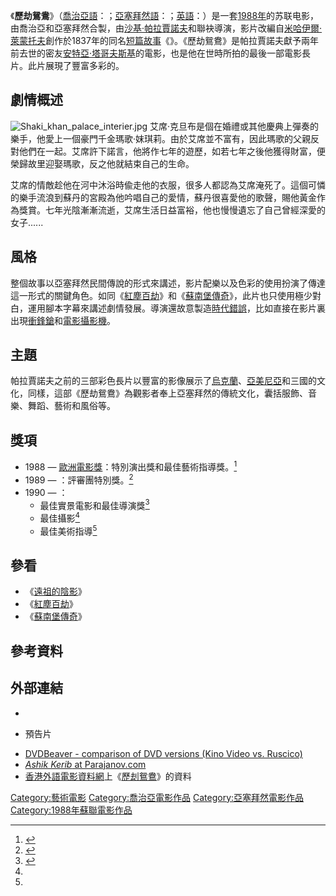 {{noteTA|1=zh-hans:格鲁吉亚;zh-hant:格魯吉亞;zh-tw:喬治亞;}}
{{Infobox film
| name           = 歷劫鴛鴦
| original_name  = {{lang|ka|აშიკ-ქერიბი}}
| image          = Ashik Kerib 1988 (Russian film poster).JPG
| image_size     = 
| caption        = 俄羅斯版電影海報
| director       = {{tsl|en|Dodo Abashidze|杜鐸·艾巴錫澤}}<br>[[沙基·帕拉賈諾夫|沙基·帕拉賈諾夫]]
| producer       =
| screenplay     = Gia Badridze
| based on       = 
| narrator       =
| starring       = Yuri Mgoyan<br>{{tsl|en|Sofiko Chiaureli|蘇菲蔻·芝奧雷妮}}<br>{{tsl|en|Ramaz Chkhikvadze|拉馬·奇金澤}}<br>{{tsl|en|Konstantin Stepankov|君士坦丁·史蒂凡柯夫}}
| music          = Javanshir Guliyev
| cinematography = {{tsl|en|Albert Yavuryan|艾拔·雅夫揚}}
| editing        =
| distributor    =
| released       = {{film date|1988}}
| runtime        = 73分鐘
| country        = {{USSR}}
| studio         = {{tsl|en|Gruziya-film|格魯茲亞電影}}
| language       = [[喬治亞語|喬治亞語]]、[[亞塞拜然語|亞塞拜然語]]
| budget         = 
| hk_name       = 歷劫鴛鴦
}}

《'''歷劫鴛鴦'''》（[[喬治亞語|喬治亞語]]：{{lang|ka|აშიკ-ქერიბი}}；[[亞塞拜然語|亞塞拜然語]]：{{lang|az|Aşıq Qərib}}；[[英語|英語]]：{{lang|en|''Ashik Kerib''}}）是一套[[1988年電影|1988年]]的苏联电影，由喬治亞和亞塞拜然合製，由[[沙基·帕拉賈諾夫|沙基·帕拉賈諾夫]]和{{tsl|en|Dodo Abashidze|杜鐸·艾巴錫澤}}聯袂導演，影片改編自[[米哈伊爾·萊蒙托夫|米哈伊爾·萊蒙托夫]]創作於1837年的同名[[短篇故事|短篇故事]]《{{tsl|en|Ashik Kerib|艾席·克旦布}}》。《歷劫鴛鴦》是帕拉賈諾夫獻予兩年前去世的密友[[安特亞·塔哥夫斯基|安特亞·塔哥夫斯基]]的電影，也是他在世時所拍的最後一部電影長片。此片展現了豐富多彩的{{tsl|en|Culture of Azerbaijan|亞塞拜然文化}}。

== 劇情概述 ==
[[File:Shaki_khan_palace_interier.jpg|thumb]]
艾席·克旦布是個在婚禮或其他慶典上彈奏{{tsl|en|Bağlama|巴拉瑪琴}}的樂手，他愛上一個豪門千金瑪歌·妺琪莉。由於艾席並不富有，因此瑪歌的父親反對他們在一起。艾席許下諾言，他將作七年的遊歷，如若七年之後他獲得財富，便榮歸故里迎娶瑪歌，反之他就結束自己的生命。

艾席的情敵趁他在河中沐浴時偸走他的衣服，很多人都認為艾席淹死了。這個可憐的樂手流浪到蘇丹的宮殿為他吟唱自己的愛情，蘇丹很喜愛他的歌聲，賜他黃金作為獎賞。七年光陰漸漸流逝，艾席生活日益富裕，他也慢慢遺忘了自己曾經深愛的女子......

== 風格 ==
整個故事以亞塞拜然民間傳說的形式來講述，影片配樂以及色彩的使用扮演了傳達這一形式的關鍵角色。如同《[[紅塵百劫|紅塵百劫]]》和《[[蘇南堡傳奇|蘇南堡傳奇]]》，此片也只使用極少對白，運用腳本字幕來講述劇情發展。導演還故意製造[[時代錯誤|時代錯誤]]，比如直接在影片裏出現[[衝鋒鎗|衝鋒鎗]]和[[電影攝影機|電影攝影機]]。

== 主題 ==
帕拉賈諾夫之前的三部彩色長片以豐富的影像展示了[[烏克蘭文化|烏克蘭]]、[[亞美尼亞文化|亞美尼亞]]和{{tsl|en|Culture of Georgia (country)|喬治亞文化|喬治亞}}三國的文化，同樣，這部《歷劫鴛鴦》為觀影者奉上亞塞拜然的傳統文化，囊括服飾、音樂、舞蹈、藝術和風俗等。

== 獎項 ==
* 1988 — [[歐洲電影獎|歐洲電影獎]]：特別演出獎和最佳藝術指導獎。<ref name="teltif">{{cite news |title=European Film Awards-1988 |author= |newspaper= |date= |url=http://www.europeanfilmacademy.org/European-Film-Awards-Winners-1988.85.0.html |accessdate=2016-08-16 |archive-date=2015-10-23 |archive-url=https://web.archive.org/web/20151023111427/http://www.europeanfilmacademy.org/European-Film-Awards-Winners-1988.85.0.html |dead-url=no }}</ref>
* 1989 — {{tsl|en|International Istanbul Film Festival|伊斯坦堡國際影展}}：評審團特別獎。<ref name="mukafat">{{cite news|title=8. Uluslararası İstanbul Film Festivali (1989)|author=|newspaper=|date=|url=http://film.iksv.org//tr/oduller/festivalodulleri/1989|accessdate=2016-08-16|deadurl=yes|archiveurl=https://web.archive.org/web/20161007103951/http://film.iksv.org/tr/oduller/festivalodulleri/1989|archivedate=2016年10月7日|df=}}</ref>
* 1990 — {{tsl|en|Nika Award|尼卡獎}}： 
** 最佳實景電影和最佳導演獎<ref name="award">{{cite news |title=Премия "НИКА-1990" |author= |newspaper= |date= |url=http://nika.kinonews.ru/1990 |accessdate=2016-08-16 |archive-date=2016-12-20 |archive-url=https://web.archive.org/web/20161220162936/http://nika.kinonews.ru/1990 |dead-url=no }}</ref>
** 最佳攝影<ref name="award"/>
** 最佳美術指導<ref name="award"/>

== 參看 ==
*《[[遠祖的陰影|遠祖的陰影]]》
*《[[紅塵百劫|紅塵百劫]]》
*《[[蘇南堡傳奇|蘇南堡傳奇]]》

== 參考資料 ==
{{reflist}}

== 外部連結 ==
* {{imdb title|0094681|歷劫鴛鴦}}
* {{YouTube|jjOkG6ueq3Q|《歷劫鴛鴦》}} 預告片 {{en}}
* [https://web.archive.org/web/20070109232507/http://www.dvdbeaver.com/film/dvdcompare/ashik.htm DVDBeaver - comparison of DVD versions (Kino Video vs. Ruscico)] {{en}}
* [http://www.parajanov.com/ashikkerib.html ''Ashik Kerib'' at Parajanov.com] {{Wayback|url=http://www.parajanov.com/ashikkerib.html |date=20160304092419 }} {{en}}
* [[香港外語電影資料網|香港外語電影資料網]]上《[http://playitagain.info/site/1989/ashik-kerib/ 歷刦鴛鴦]》的資料 {{zh-hk}}

[[Category:藝術電影|Category:藝術電影]]
[[Category:喬治亞電影作品|Category:喬治亞電影作品]]
[[Category:亞塞拜然電影作品|Category:亞塞拜然電影作品]]
[[Category:1988年蘇聯電影作品|Category:1988年蘇聯電影作品]]